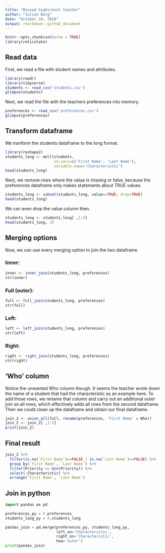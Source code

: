 ```yaml
---
title: "Biased highschool teacher"
author: "Julian Barg"
date: "October 19, 2018"
output: rmarkdown::github_document
---
```


```r
knitr::opts_chunk$set(echo = TRUE)
library(reticulate)
```

## Read data

First, we read a file with student names and attributes.
```r
library(readr)
library(tidyverse)
students <- read_csv('students.csv')
glimpse(students)
```

Next, we read the file with the teachers preferences into memory.
```r
preferences <- read_csv('preferences.csv')
glimpse(preferences)
```
## Transform dataframe

We tranform the students dataframe to the long format.
```r
library(reshape2)
students_long <- melt(students, 
                      id.vars=c('First Name', 'Last Name'), 
                      variable.name='Characteristic')
head(students_long)
```

Next, we remove rows where the value is missing or false, because the preferences dataframe only makes statements about TRUE values.

```r
students_long <- subset(students_long, value==TRUE, drop=TRUE)
head(students_long)
```

We can even drop the value column then.
```r
students_long <- students_long[ ,1:3]
head(students_long, 2)
```

## Merging options

Now, we can use every merging option to join the two dataframe.

### Inner:
```r
inner <- inner_join(students_long, preferences)
str(inner)
```

### Full (outer):
```r
full <- full_join(students_long, preferences)
str(full)
```

### Left:
```r
left <- left_join(students_long, preferences)
str(left)
```

### Right:
```r
right <- right_join(students_long, preferences)
str(right)
```

## 'Who' column

Notice the unwanted Who column though. It seems the teacher wrote down the name of a student that had the characteristic as an example here. To add those rows, we rename that column and carry out an additional outer join on all rows, which effectively adds all rows from the second dataframe. Then we could clean up the dataframe and obtain our final dataframe.
```r
join_2 <- union_all(full, rename(preferences, 'First Name' = Who))
join_2 <- join_2[ ,1:5]
print(join_2)
```

## Final result

```r
join_2 %>%
  filter(is.na(`First Name`)==FALSE | is.na(`Last Name`)==FALSE) %>%
  group_by(`First Name`, `Last Name`) %>% 
  filter(Priority == min(Priority)) %>%
  select(-Characteristic) %>%
  arrange(`First Name`, `Last Name`)
```

## Join in python

```python
import pandas as pd

preferences_py = r.preferences
students_long_py = r.students_long

pandas_join = pd.merge(preferences_py, students_long_py, 
                       left_on='Characteristic', 
                       right_on='Characteristic', 
                       how='outer')
print(pandas_join)
```